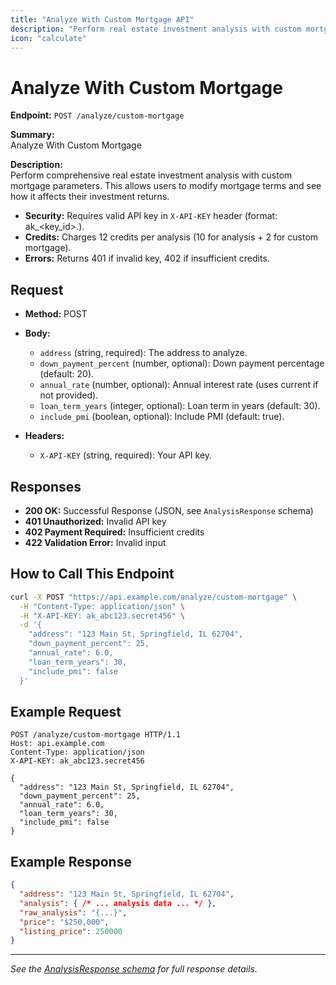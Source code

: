 ```yaml
---
title: "Analyze With Custom Mortgage API"
description: "Perform real estate investment analysis with custom mortgage parameters. Requires API key."
icon: "calculate"
---
```


# Analyze With Custom Mortgage

**Endpoint:** `POST /analyze/custom-mortgage`

**Summary:**  
Analyze With Custom Mortgage

**Description:**  
Perform comprehensive real estate investment analysis with custom mortgage parameters. This allows users to modify mortgage terms and see how it affects their investment returns.

- **Security:** Requires valid API key in `X-API-KEY` header (format: ak_<key_id>.<secret>).
- **Credits:** Charges 12 credits per analysis (10 for analysis + 2 for custom mortgage).
- **Errors:** Returns 401 if invalid key, 402 if insufficient credits.

## Request

- **Method:** POST
- **Body:**  
  - `address` (string, required): The address to analyze.
  - `down_payment_percent` (number, optional): Down payment percentage (default: 20).
  - `annual_rate` (number, optional): Annual interest rate (uses current if not provided).
  - `loan_term_years` (integer, optional): Loan term in years (default: 30).
  - `include_pmi` (boolean, optional): Include PMI (default: true).

- **Headers:**
  - `X-API-KEY` (string, required): Your API key.

## Responses

- **200 OK:** Successful Response (JSON, see `AnalysisResponse` schema)
- **401 Unauthorized:** Invalid API key
- **402 Payment Required:** Insufficient credits
- **422 Validation Error:** Invalid input

## How to Call This Endpoint

```bash title="cURL Example"
curl -X POST "https://api.example.com/analyze/custom-mortgage" \
  -H "Content-Type: application/json" \
  -H "X-API-KEY: ak_abc123.secret456" \
  -d '{
    "address": "123 Main St, Springfield, IL 62704",
    "down_payment_percent": 25,
    "annual_rate": 6.0,
    "loan_term_years": 30,
    "include_pmi": false
  }'
```

## Example Request

```http
POST /analyze/custom-mortgage HTTP/1.1
Host: api.example.com
Content-Type: application/json
X-API-KEY: ak_abc123.secret456

{
  "address": "123 Main St, Springfield, IL 62704",
  "down_payment_percent": 25,
  "annual_rate": 6.0,
  "loan_term_years": 30,
  "include_pmi": false
}
```

## Example Response

```json
{
  "address": "123 Main St, Springfield, IL 62704",
  "analysis": { /* ... analysis data ... */ },
  "raw_analysis": "{...}",
  "price": "$250,000",
  "listing_price": 250000
}
```

---
*See the [AnalysisResponse schema](./analyze-response.mdx) for full response details.*